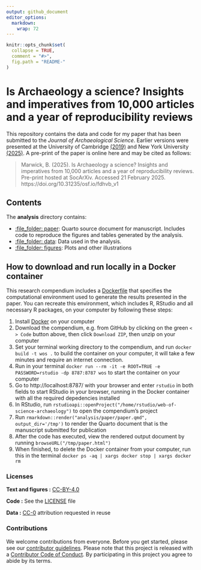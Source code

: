 ```yaml
---
output: github_document
editor_options: 
  markdown: 
    wrap: 72
---
```


<!-- README.md is generated from README.Rmd. Please edit that file -->

```r
knitr::opts_chunk$set(
  collapse = TRUE,
  comment = "#>",
  fig.path = "README-"
)

```

# Is Archaeology a science? Insights and imperatives from 10,000 articles and a year of reproducibility reviews

This repository contains the data and code for my paper that has been submitted to the _Journal of Archaeological Science_. Earlier versions were presented at the University of Cambridge [(2019)](https://github.com/benmarwick/March-2019-Cambridge-Big-Data-Archaeology) and New York University [(2025)](https://github.com/benmarwick/nyu-2025-workshop). A pre-print of the paper is online here and may be cited as follows:

> Marwick, B. (2025). Is Archaeology a science? Insights and imperatives from 10,000 articles and a year of reproducibility reviews. Pre-print hosted at SocArXiv. Accessed 21 February 2025. https://doi.org/10.31235/osf.io/fdhvb_v1 

## Contents

The **analysis** directory contains:

-   [:file_folder: paper](/analysis/paper): Quarto source document for
    manuscript. Includes code to reproduce the figures and tables
    generated by the analysis.
-   [:file_folder: data](/analysis/data): Data used in the analysis.
-   [:file_folder: figures](/analysis/figures): Plots and other
    illustrations

## How to download and run locally in a Docker container

This research compendium includes a [Dockerfile](Dockerfile) that specifies the computational environment used to generate the results presented in the paper. You can recreate this environment, which includes R, RStudio and all necessary R packages, on your computer by following these steps:

1. Install [Docker](https://www.docker.com/get-started/) on your computer 
2. Download the compendium, e.g. from GitHub by clicking on the green `< > Code` button above, then click `Download ZIP`, then unzip on your computer
3. Set your terminal working directory to the compendium, and run `docker build -t wos .` to build the container on your computer, it will take a few minutes and require an internet connection.
4. Run in your terminal `docker run --rm -it -e ROOT=TRUE -e PASSWORD=rstudio -dp 8787:8787 wos` to start the container on your computer
5. Go to http://localhost:8787/ with your browser and enter `rstudio` in both fields to start RStudio in your browser, running in the Docker container with all the required depedencies installed
6. In RStudio, run `rstudioapi::openProject("/home/rstudio/web-of-science-archaeology")` to open the compendium's project
7. Run ` rmarkdown::render("analysis/paper/paper.qmd", output_dir='/tmp')` to render the Quarto document that is the manuscript submitted for publication
8. After the code has executed, view the rendered output document by running `browseURL("/tmp/paper.html")`
8. When finished, to delete the Docker container from your computer, run this in the terminal `docker ps -aq | xargs docker stop | xargs docker rm`

### Licenses

**Text and figures :**
[CC-BY-4.0](http://creativecommons.org/licenses/by/4.0/)

**Code :** See the [LICENSE](LICENSE.md) file

**Data :** [CC-0](http://creativecommons.org/publicdomain/zero/1.0/)
attribution requested in reuse

### Contributions

We welcome contributions from everyone. Before you get started, please
see our [contributor guidelines](CONTRIBUTING.md). Please note that this
project is released with a [Contributor Code of Conduct](CONDUCT.md). By
participating in this project you agree to abide by its terms.
